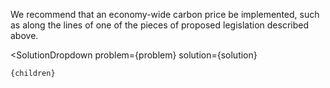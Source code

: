 

We recommend that an economy-wide carbon price be implemented, such as along the lines of one of the pieces of proposed legislation described above.

  <SolutionDropdown 
    problem={problem} 
    solution={solution}
  >
    {children}
  </SolutionDropdown>